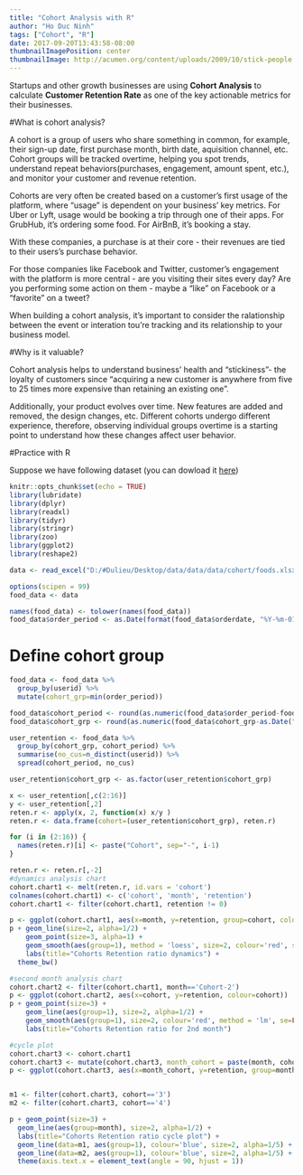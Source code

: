 ```yaml
---
title: "Cohort Analysis with R"
author: "Ho Duc Ninh"
tags: ["Cohort", "R"]
date: 2017-09-20T13:43:58-08:00
thumbnailImagePosition: center
thumbnailImage: http://acumen.org/content/uploads/2009/10/stick-people.jpg
---
```

  Startups and other growth businesses are using **Cohort Analysis** to calculate **Customer Retention Rate** as one of the key actionable metrics for their businesses. 
  
  
  
#What is cohort analysis?
  
  A cohort is a group of users who share something in common, for example, their sign-up date, first purchase month, birth date, aquisition channel, etc. Cohort groups will be tracked overtime, helping you spot trends, understand repeat behaviors(purchases, engagement, amount spent, etc.), and monitor your customer and revenue retention. 
  
  Cohorts are very often be created based on a customer's first usage of the platform, where "usage" is dependent on your business’ key metrics. For Uber or Lyft, usage would be booking a trip through one of their apps. For GrubHub, it’s ordering some food. For AirBnB, it’s booking a stay.
  
  With these companies, a purchase is at their core - their revenues are tied to their users's purchase behavior.
  
  For those companies like Facebook and Twitter, customer's engagement with the platform is more central - are you visiting their sites every day? Are you performing some action on them - maybe a "like" on Facebook or a "favorite" on a tweet?
  
  When building a cohort analysis, it's important to consider the ralationship between the event or interation tou're tracking and its relationship to your business model. 

#Why is it valuable?
  
  Cohort analysis helps to understand business' health and "stickiness"- the loyalty of customers since "acquiring a new customer is anywhere from five to 25 times more expensive than retaining an existing one". 
  
  Additionally, your product evolves over time. New features are added and removed, the design changes, etc. Different cohorts undergo different experience, therefore, observing individual groups overtime is a starting point to understand how these changes affect user behavior. 

#Practice with R

  Suppose we have following dataset (you can dowload it [here](http://www.R-bloggers.com)) 
  
```r
knitr::opts_chunk$set(echo = TRUE)
library(lubridate)
library(dplyr)
library(readxl)
library(tidyr)
library(stringr)
library(zoo)
library(ggplot2)
library(reshape2)
```

```r
data <- read_excel("D:/#Dulieu/Desktop/data/data/data/cohort/foods.xlsx", sheet = 2)
```

```r
options(scipen = 99)
food_data <- data

names(food_data) <- tolower(names(food_data))
food_data$order_period <- as.Date(format(food_data$orderdate, "%Y-%m-01"))
```

# Define cohort group

```r
food_data <- food_data %>% 
  group_by(userid) %>% 
  mutate(cohort_grp=min(order_period))

food_data$cohort_period <- round(as.numeric(food_data$order_period-food_data$cohort_grp, unit="days")/30,0) + 1
food_data$cohort_grp <- round(as.numeric(food_data$cohort_grp-as.Date("2008-12-01"), unit="days")/30,0)
```

```r
user_retention <- food_data %>% 
  group_by(cohort_grp, cohort_period) %>% 
  summarise(no_cus=n_distinct(userid)) %>% 
  spread(cohort_period, no_cus)

user_retention$cohort_grp <- as.factor(user_retention$cohort_grp)
```

```r
x <- user_retention[,c(2:16)]
y <- user_retention[,2]
reten.r <- apply(x, 2, function(x) x/y )
reten.r <- data.frame(cohort=(user_retention$cohort_grp), reten.r)

for (i in (2:16)) {
  names(reten.r)[i] <- paste("Cohort", sep="-", i-1)
}
```


```r
reten.r <- reten.r[,-2] 
#dynamics analysis chart
cohort.chart1 <- melt(reten.r, id.vars = 'cohort')
colnames(cohort.chart1) <- c('cohort', 'month', 'retention')
cohort.chart1 <- filter(cohort.chart1, retention != 0)

p <- ggplot(cohort.chart1, aes(x=month, y=retention, group=cohort, colour=cohort))
p + geom_line(size=2, alpha=1/2) +
    geom_point(size=3, alpha=1) +
    geom_smooth(aes(group=1), method = 'loess', size=2, colour='red', se=FALSE) +
    labs(title="Cohorts Retention ratio dynamics") +
  theme_bw()
```

```r
#second month analysis chart
cohort.chart2 <- filter(cohort.chart1, month=='Cohort-2') 
p <- ggplot(cohort.chart2, aes(x=cohort, y=retention, colour=cohort))
p + geom_point(size=3) +
    geom_line(aes(group=1), size=2, alpha=1/2) +
    geom_smooth(aes(group=1), size=2, colour='red', method = 'lm', se=FALSE) +
    labs(title="Cohorts Retention ratio for 2nd month")
```

```r
#cycle plot
cohort.chart3 <- cohort.chart1
cohort.chart3 <- mutate(cohort.chart3, month_cohort = paste(month, cohort))
p <- ggplot(cohort.chart3, aes(x=month_cohort, y=retention, group=month, colour=month))


m1 <- filter(cohort.chart3, cohort=='3')
m2 <- filter(cohort.chart3, cohort=='4')

p + geom_point(size=3) +
  geom_line(aes(group=month), size=2, alpha=1/2) +
  labs(title="Cohorts Retention ratio cycle plot") +
  geom_line(data=m1, aes(group=1), colour='blue', size=2, alpha=1/5) +
  geom_line(data=m2, aes(group=1), colour='blue', size=2, alpha=1/5) +
  theme(axis.text.x = element_text(angle = 90, hjust = 1))
```
